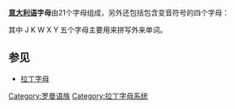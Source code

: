 '''[[意大利语|意大利语]]字母'''由21个字母组成，另外还包括包含变音符号的四个字母：
{{Alphabet it}}

其中 J K W X Y 五个字母主要用来拼写外来单词。

== 参见 ==
*[[拉丁字母|拉丁字母]]
{{Italy-stub}}
[[Category:罗曼语族|Category:罗曼语族]]
[[Category:拉丁字母系统|Category:拉丁字母系统]]
